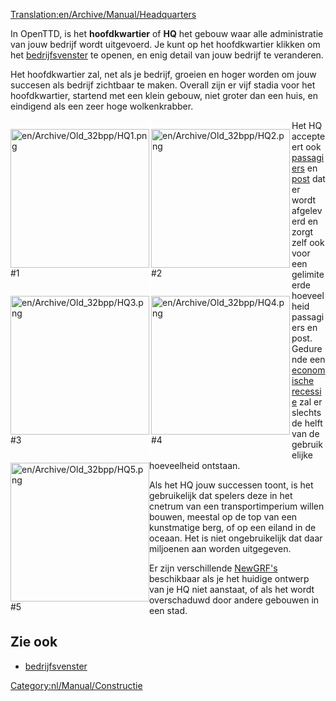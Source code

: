 [[Translation:en/Archive/Manual/Headquarters]]

In OpenTTD, is het '''hoofdkwartier''' of '''HQ''' het gebouw waar alle administratie van jouw bedrijf wordt uitgevoerd. Je kunt op het hoofdkwartier klikken om het [[nl/Manual/Bedrijf#bedrijfsvenster|bedrijfsvenster]] te openen, en enig detail van jouw bedrijf te veranderen.

Het hoofdkwartier zal, net als je bedrijf, groeien en hoger worden om jouw succesen als bedrijf zichtbaar te maken. Overall zijn er vijf stadia voor het hoofdkwartier, startend met een klein gebouw, niet groter dan een huis, en eindigend als een zeer hoge wolkenkrabber.

<div style="float:left;border-right:3px solid white">[[File:en/Archive/Old 32bpp/HQ1.png|222px]]<br />#1</div>
<div style="float:left;border-right:3px solid white">[[File:en/Archive/Old 32bpp/HQ2.png|222px]]<br />#2</div>
<div style="float:left;border-right:3px solid white">[[File:en/Archive/Old 32bpp/HQ3.png|222px]]<br />#3</div>
<div style="float:left;border-right:3px solid white">[[File:en/Archive/Old 32bpp/HQ4.png|222px]]<br />#4</div>
<div style="float:left">[[File:en/Archive/Old 32bpp/HQ5.png|222px]]<br />#5</div>

{{en/-}}

Het HQ accepteert ook [[nl/Manual/Base Set/Cargos/Passagiers|passagiers]] en [[nl/Manual/Base Set/Cargos/Post|post]] dat er wordt afgeleverd en zorgt zelf ook voor een gelimiteerde hoeveelheid passagiers en post. Gedurende een [[nl/Manual/Economie#recessie|economische recessie]] zal er slechts de helft van de gebruikelijke hoeveelheid ontstaan.

Als het HQ jouw successen toont, is het gebruikelijk dat spelers deze in het cnetrum van een transportimperium willen bouwen, meestal op de top van een kunstmatige berg, of op een eiland in de oceaan. Het is niet ongebruikelijk dat daar miljoenen aan worden uitgegeven.

Er zijn verschillende [[nl/Manual/NewGRF|NewGRF's]] beschikbaar als je het huidige ontwerp van je HQ niet aanstaat, of als het wordt overschaduwd door andere gebouwen in een stad.

==Zie ook==
*[[nl/Manual/Bedrijf#bedrijfsvenster|bedrijfsvenster]]

[[Category:nl/Manual/Constructie]]